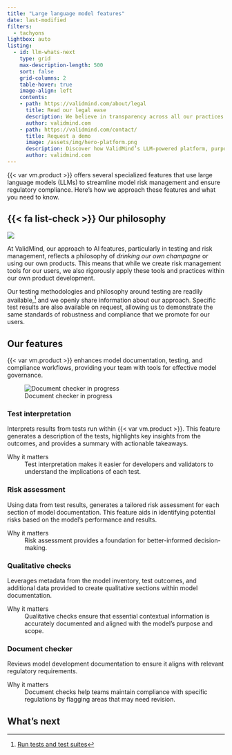 ```yaml
---
title: "Large language model features"
date: last-modified
filters:
  - tachyons
lightbox: auto
listing:
  - id: llm-whats-next
    type: grid
    max-description-length: 500
    sort: false
    grid-columns: 2
    table-hover: true
    image-align: left
    contents:
    - path: https://validmind.com/about/legal
      title: Read our legal ease
      description: We believe in transparency across all our practices — not just because it’s essential to earn your trust, but because it’s the right thing to do.<br><br>Understanding our policies shouldn’t feel like deciphering code, so we’ve made our legal texts as clear and accessible as possible. These documents cover the details of our practices, including data handling, privacy, responsible AI use, and regulatory compliance.
      author: validmind.com
    - path: https://validmind.com/contact/
      title: Request a demo 
      image: /assets/img/hero-platform.png
      description: Discover how ValidMind’s LLM-powered platform, purpose-built for model risk management teams, enables fast, confident testing, documentation, validation, and governance of Generative AI, AI, and statistical models.
      author: validmind.com
---
```


{{< var vm.product >}} offers several specialized features that use large language models (LLMs) to streamline model risk management and ensure regulatory compliance. Here's how we approach these features and what you need to know. 


::: {.attn}
## {{< fa list-check >}} Our philosophy

<!-- Don't add a caption, it will push the footnote outside the section -->
::: {.column-margin}
![](overvierw-llm-features-check-document.png){fig-alt="A screenshot showing the LLM feature for checking documents that can be accessed with the Check Document button" class="screenshot"}
:::

At ValidMind, our approach to AI features, particularly in testing and risk management, reflects a philosophy of _drinking our own champagne_ or using our own products. This means that while we create risk management tools for our users, we also rigorously apply these tools and practices within our own product development.

Our testing methodologies and philosophy around testing are readily available,[^1] and we openly share information about our approach. Specific test results are also available on request, allowing us to demonstrate the same standards of robustness and compliance that we promote for our users.
:::

## Our features

{{< var vm.product >}} enhances model documentation, testing, and compliance workflows, providing your team with tools for effective model governance.

::: {.column-margin .pt5}
![Document checker in progress](overview-llm-features-check-document-in-progress.gif){fig-alt="A screenshot showing the LLM feature for checking documents that can be accessed with the Check Document button" class="screenshot"}
:::

:::: {.flex .flex-wrap .justify-around}

::: {.w-50-ns .pr4}
### Test interpretation

Interprets results from tests run within {{< var vm.product >}}. This feature generates a description of the tests, highlights key insights from the outcomes, and provides a summary with actionable takeaways.

::: {.feature}
Why it matters
: Test interpretation makes it easier for developers and validators to understand the implications of each test.
:::

### Risk assessment

Using data from test results, generates a tailored risk assessment for each section of model documentation. This feature aids in identifying potential risks based on the model’s performance and results.

::: {.feature}
Why it matters
: Risk assessment provides a foundation for better-informed decision-making.
:::

:::

::: {.w-50-ns .pl4}
### Qualitative checks

Leverages metadata from the model inventory, test outcomes, and additional data provided to create qualitative sections within model documentation. 

::: {.feature}
Why it matters
: Qualitative checks ensure that essential contextual information is accurately documented and aligned with the model's purpose and scope.
:::

### Document checker

Reviews model development documentation to ensure it aligns with relevant regulatory requirements. 

::: {.feature}
Why it matters
: Document checks help teams maintain compliance with specific regulations by flagging areas that may need revision.
:::

<!-- NR Nov 2024 Uncomment when available -->
<!-- ### Section checker

Assesses each part of the model documentation for adherence to internal guidelines and policies. This tool supports consistent documentation standards across the organization, promoting uniformity in compliance practices. -->
:::

::::


## What's next

:::{#llm-whats-next}
:::



<!-- FOOTNOTES -->

[^1]: [Run tests and test suites](//developer/model-testing/testing-overview.qmd)